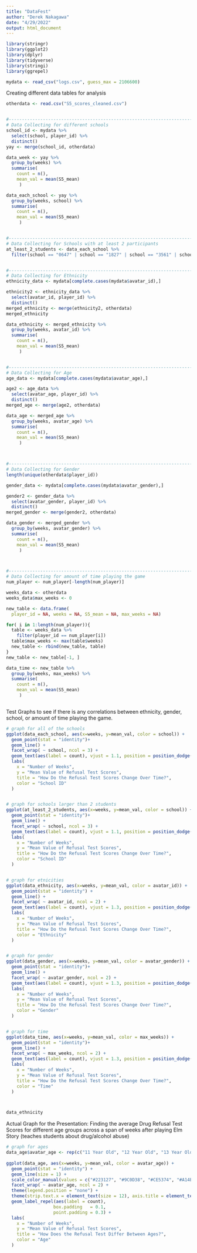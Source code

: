 ---
title: "DataFest"
author: "Derek Nakagawa"
date: "4/29/2022"
output: html_document
---

```{r setup, include=FALSE}
library(stringr)
library(ggplot2)
library(dplyr)
library(tidyverse)
library(stringi)
library(ggrepel)

mydata <- read_csv("logs.csv", guess_max = 2106600)

```

Creating different data tables for analysis

```{r setup, include=FALSE}
otherdata <- read.csv("S5_scores_cleaned.csv")


#-----------------------------------------------------------------------------------------------------
# Data Collecting for different schools
school_id <- mydata %>%
  select(school, player_id) %>%
  distinct()
yay <- merge(school_id, otherdata)

data_week <- yay %>%
  group_by(weeks) %>%
  summarise(
    count = n(),
    mean_val = mean(S5_mean)
     )

data_each_school <- yay %>%
  group_by(weeks, school) %>%
  summarise(
    count = n(),
    mean_val = mean(S5_mean)
     )


#-----------------------------------------------------------------------------------------------------
# Data Collecting for Schools with at least 2 participants
at_least_2_students <- data_each_school %>%
  filter(school == "0647" | school == "1827" | school == "3561" | school == "5340" | school == "7167" | school == "9691")


#-----------------------------------------------------------------------------------------------------
# Data Collecting for Ethnicity
ethnicity_data <- mydata[complete.cases(mydata$avatar_id),]

ethnicity2 <- ethnicity_data %>%
  select(avatar_id, player_id) %>%
  distinct()
merged_ethnicity <- merge(ethnicity2, otherdata)
merged_ethnicity

data_ethnicity <- merged_ethnicity %>%
  group_by(weeks, avatar_id) %>%
  summarise(
    count = n(),
    mean_val = mean(S5_mean)
     )


#------------------------------------------------------------------------------------------
# Data Collecting for Age
age_data <- mydata[complete.cases(mydata$avatar_age),]

age2 <- age_data %>%
  select(avatar_age, player_id) %>%
  distinct()
merged_age <- merge(age2, otherdata)

data_age <- merged_age %>%
  group_by(weeks, avatar_age) %>%
  summarise(
    count = n(),
    mean_val = mean(S5_mean)
     )



#------------------------------------------------------------------------------------------
# Data Collecting for Gender
length(unique(otherdata$player_id))

gender_data <- mydata[complete.cases(mydata$avatar_gender),]

gender2 <- gender_data %>%
  select(avatar_gender, player_id) %>%
  distinct()
merged_gender <- merge(gender2, otherdata)

data_gender <- merged_gender %>%
  group_by(weeks, avatar_gender) %>%
  summarise(
    count = n(),
    mean_val = mean(S5_mean)
     )



#----------------------------------------------------------------------------------------------
# Data Collecting for amount of time playing the game
num_player <- num_player[-length(num_player)]

weeks_data <- otherdata
weeks_data$max_weeks <- 0

new_table <- data.frame(
  player_id = NA, weeks = NA, S5_mean = NA, max_weeks = NA)

for( i in 1:length(num_player)){
  table <- weeks_data %>%
    filter(player_id == num_player[i])
  table$max_weeks <- max(table$weeks)
  new_table <- rbind(new_table, table)
}
new_table <- new_table[-1, ]

data_time <- new_table %>%
  group_by(weeks, max_weeks) %>%
  summarise(
    count = n(),
    mean_val = mean(S5_mean)
     )



```


Test Graphs to see if there is any correlations between ethnicity, gender, school, or amount of time playing the game.

```{r setup, include=FALSE}

# graph for all of the schools
ggplot(data_each_school, aes(x=weeks, y=mean_val, color = school)) +
  geom_point(stat = "identity")+
  geom_line() +
  facet_wrap( ~ school, ncol = 3) +
  geom_text(aes(label = count), vjust = 1.1, position = position_dodge(.9), size = 4) +
  labs(
    x = "Number of Weeks",
    y = "Mean Value of Refusal Test Scores",
    title = "How Do the Refusal Test Scores Change Over Time?",
    color = "School ID"
  )


# graph for schools larger than 2 students
ggplot(at_least_2_students, aes(x=weeks, y=mean_val, color = school)) +
  geom_point(stat = "identity")+
  geom_line() +
  facet_wrap( ~ school, ncol = 3) +
  geom_text(aes(label = count), vjust = 1.1, position = position_dodge(.9), size = 4) +
  labs(
    x = "Number of Weeks",
    y = "Mean Value of Refusal Test Scores",
    title = "How Do the Refusal Test Scores Change Over Time?",
    color = "School ID"
  )


# graph for etnicities
ggplot(data_ethnicity, aes(x=weeks, y=mean_val, color = avatar_id)) +
  geom_point(stat = "identity") +
  geom_line() +
  facet_wrap( ~ avatar_id, ncol = 2) +
  geom_text(aes(label = count), vjust = 1.3, position = position_dodge(.9), size = 4) +
  labs(
    x = "Number of Weeks",
    y = "Mean Value of Refusal Test Scores",
    title = "How Do the Refusal Test Scores Change Over Time?",
    color = "Ethnicity"
  )


# graph for gender
ggplot(data_gender, aes(x=weeks, y=mean_val, color = avatar_gender)) +
  geom_point(stat = "identity")+
  geom_line() +
  facet_wrap( ~ avatar_gender, ncol = 2) +
  geom_text(aes(label = count), vjust = 1.3, position = position_dodge(.9), size = 4) +
  labs(
    x = "Number of Weeks",
    y = "Mean Value of Refusal Test Scores",
    title = "How Do the Refusal Test Scores Change Over Time?",
    color = "Gender"
  )


# graph for time
ggplot(data_time, aes(x=weeks, y=mean_val, color = max_weeks)) +
  geom_point(stat = "identity")+
  geom_line() +
  facet_wrap( ~ max_weeks, ncol = 2) +
  geom_text(aes(label = count), vjust = 1.3, position = position_dodge(.9), size = 4) +
  labs(
    x = "Number of Weeks",
    y = "Mean Value of Refusal Test Scores",
    title = "How Do the Refusal Test Scores Change Over Time?",
    color = "Time"
  )



data_ethnicity


```


Actual Graph for the Presentation: Finding the average Drug Refusal Test Scores for different age groups across a span of weeks after playing Elm Story (teaches students about drug/alcohol abuse)

```{r setup}

# graph for ages
data_age$avatar_age <- rep(c("11 Year Old", "12 Year Old", "13 Year Old", "14 Year Old"), 5)
  
ggplot(data_age, aes(x=weeks, y=mean_val, color = avatar_age)) +
  geom_point(stat = "identity") +
  geom_line(size = 1) +
  scale_color_manual(values = c("#223127", "#9C0D38", "#CE5374", "#A14EE4")) +
  facet_wrap( ~ avatar_age, ncol = 2) +
  theme(legend.position = "none") +
  theme(strip.text.x = element_text(size = 12), axis.title = element_text(size = 11), plot.title = element_text(size = 18)) +
  geom_label_repel(aes(label = count),
                  box.padding   = 0.1, 
                  point.padding = 0.3) +
  labs(
    x = "Number of Weeks",
    y = "Mean Value of Refusal Test Scores",
    title = "How Does the Refusal Test Differ Between Ages?",
    color = "Age"
  )


```
